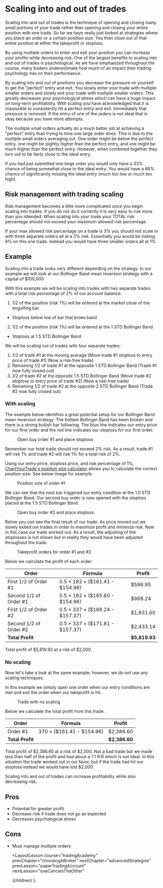 
# Scaling into and out of trades

Scaling into and out of trades is the technique of opening and closing many small portions of your trade rather than opening
and closing your entire position with one trade. So far we have really just looked at strategies where you place an order
or a certain position size. You then close out of that entire position at either the takeprofit or stoploss.

By using multiple orders to enter and exit your position you can increase your profits while decreasing risk. One of the largest
benefits to scaling into and out of trades is psychological. As we have emphasized throughout the course, many traders
underestimate how much of an impact their trading psychology has on their performance.

By scaling into and out of positions you decrease the pressure on yourself to get the "perfect" entry and exit. You slowly enter
your trade with multiple smaller orders and slowly exit your trade with multiple smaller orders. This greatly decreases your
psychological stress which can have a huge impact on long-term profitability. With scaling you have acknowledged that it is
impossible to consistently hit a perfect entry and exit. Immediately that pressure is removed. If the entry of one of the
orders is not ideal that is okay because you have more attempts.

The multiple small orders actually do a much better job at achieving a "perfect" entry than trying to time one large order does.
This is due to the multiple small orders averaging out. One order might be below the perfect entry, one might be slightly higher
than the perfect entry, and one might be much higher than the perfect entry. However, when combined together they turn out to
be fairly close to the ideal entry.

If you had just submitted one large order you would only have a 33% chance of being somewhat close to the ideal entry. You would
have a 66% chance of significantly missing the ideal entry (much too low or much too high).

## Risk management with trading scaling

Risk management becomes a little more complicated once you begin scaling into trades. If you do not do it correctly it is very
easy to risk more than you intended. When scaling into your trade your TOTAL risk percentage should not exceed your maximum
allowed risk percentage.

If your max allowed risk percentage on a trade is 3% you should not scale in with three separate orders all at a 3% risk. Essentially
you would be risking 9% on this one trade. Instead you would have three smaller orders all at 1%.

## Example

Scaling into a trade looks very different depending on the strategy. In our example we will look at our Bollinger Band mean reversion
strategy with a capital of $100,000

With this example we will be scaling into trades with two separate trades with a total risk percentage of 2% of our account balance:

1. 1/2 of the position (risk 1%) will be entered at the market close of the engulfing bar

- Stoploss below low of bar that broke band

2. 1/2 of the position (risk 1%) will be entered at the 1 STD Bollinger Band

- Stoploss at 1.5 STD Bollinger Band

We will be scaling out of trades with four separate trades:

1. 1/2 of trade #1 at the moving average (Move trade #1 stoploss to entry price of trade #1) (Now a risk-free trade)
2. Remaining 1/2 of trade #1 at the opposite 1 STD Bollinger Band (Trade #1 now fully closed out)
3. 1/2 of trade #2 at the opposite 1.5 STD Bollinger Band (Move trade #2 stoploss to entry price of trade #2) (Now a risk-free trade)
4. Remaining 1/2 of trade #2 at the opposite 2 STD Bollinger Band (Trade #2 now fully closed out)

### With scaling

The example below identifies a great potential setup for our Bollinger Band mean reversion strategy. The bottom Bollinger Band
has been broken and there is a strong bullish bar following. The blue line indicates our entry price for our first order and
the red line indicates our stoploss for our first order.

<figure>
  <Image
    src="/images/courses/tradingAcademy/advancedStrategies/trade1EntryScale.webp"
    height={1502}
    width={1411}
    alt=""
  />
  <figcaption>Open buy order #1 and place stoploss</figcaption>
</figure>

Remember our total trade should not exceed 2% risk. As a result, trade #1 will risk 1% and trade #2 will risk 1% for a total
risk of 2%.

Using our entry price, stoploss price, and risk percentage of 1%, [ChartYourTrade's position size calculator](https://chartyourtrade.com/position-size-calculator/)
allows you to calculate the correct position size. See below image for example.

<figure>
  <Image
    src="/images/courses/tradingAcademy/advancedStrategies/trade1PositionSize.webp"
    height={2160}
    width={3840}
    alt=""
  />
  <figcaption>Position size of order #1</figcaption>
</figure>

We can see that the next bar triggered our entry condition at the 1.0 STD Bollinger Band. Our second buy order is now opened
with the stoploss placed at the 1.5 STD Bollinger Band.

<figure>
  <Image
    src="/images/courses/tradingAcademy/advancedStrategies/trade2EntryScale.webp"
    height={2160}
    width={3840}
    alt=""
  />
  <figcaption>Open buy order #2 and place stoploss</figcaption>
</figure>

Below you can see the final result of our trade. As price moved out we slowly exited our trades in order to maximize profit
and minimize risk. Now in this case our trade worked out. As a result, the adjusting of the stoplosses is not shown but in
reality they would have been adjusted throughout the trade.

<figure>
  <Image
    src="/images/courses/tradingAcademy/advancedStrategies/trade2Exits.webp"
    height={2160}
    width={3840}
    alt=""
  />
  <figcaption>Takeprofit orders for order #1 and #2</figcaption>
</figure>

Below we calculate the profit of each order:

| Order                  | Formula                                       | Profit        |
| ---------------------- | --------------------------------------------- | ------------- |
| First 1/2 of Order #1  | 0.5 $\times$ 182 $\times$ ($161.41 - $154.96) | $586.95       |
| Second 1/2 of Order #1 | 0.5 $\times$ 182 $\times$ ($165.60 - $154.96) | $968.24       |
| First 1/2 of Order #2  | 0.5 $\times$ 337 $\times$ ($168.24 - $157.37) | $1,831.60     |
| Second 1/2 of Order #2 | 0.5 $\times$ 337 $\times$ ($171.81 - $157.37) | $2,433.14     |
| **Total Profit**       |                                               | **$5,819.93** |

Total profit of $5,819.93 at a risk of $2,000.

### No scaling

Now let's take a look at the same example; however, we do not use any scaling techniques.

In this example we simply open one order when our entry conditions are met and exit the order when our
takeprofit is hit.

<figure>
  <Image
    src="/images/courses/tradingAcademy/advancedStrategies/tradeNoScale.webp"
    height={2160}
    width={3840}
    alt=""
  />
  <figcaption>Trade with no scaling</figcaption>
</figure>

Below we calculate the total profit from this trade.

| Order            | Formula                          | Profit        |
| ---------------- | -------------------------------- | ------------- |
| Order #1         | 370 $\times$ ($161.41 - $154.96) | $2,386.60     |
| **Total Profit** |                                  | **$2,386.60** |

Total profit of $2,386.60 at a risk of $2,000. Not a bad trade but we made less than half of the profit and had about a
1:1 R:R which is not ideal. In this situation the trade worked out in our favor, but if the trade had hit our stoploss instead
we would have lost $2,000.

Scaling into and out of trades can increase profitability while also decreasing risk.

## Pros

- Potential for greater profit
- Decrease risk if trade does not go as expected
- Decreases psychological stress

## Cons

- Must manage multiple orders

  <LayoutLesson
    course="tradingAcademy"
    prevChapter="choosingABroker"
    nextChapter="advancedStrategies"
    prevLesson="paperTradingAccount"
    nextLesson="oneCancelsTheOther"
  >
    {children}
  </LayoutLesson>
);
